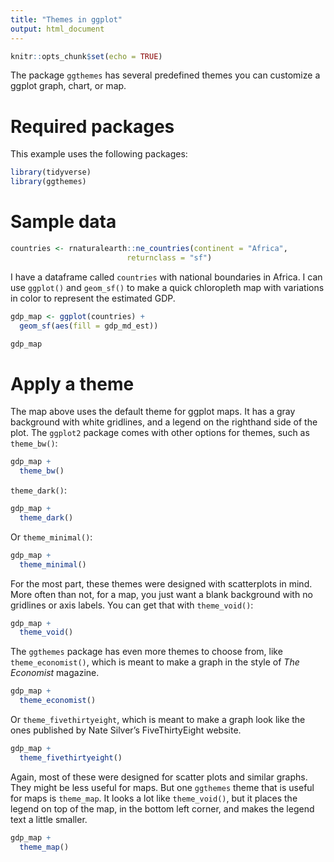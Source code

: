 ```yaml
---
title: "Themes in ggplot"
output: html_document
---
```


```r
knitr::opts_chunk$set(echo = TRUE)
```

The package `ggthemes` has several predefined themes you can
customize a ggplot graph, chart, or map. 

# Required packages

This example uses the following packages:

```r
library(tidyverse)
library(ggthemes)
```

# Sample data

```r
countries <- rnaturalearth::ne_countries(continent = "Africa",
                          returnclass = "sf")
```

I have a dataframe called `countries` with national boundaries in
Africa. I can use `ggplot()` and `geom_sf()` to make a quick 
chloropleth map with variations in color to represent the estimated
GDP.

```r
gdp_map <- ggplot(countries) +
  geom_sf(aes(fill = gdp_md_est))

gdp_map
```

# Apply a theme

The map above uses the default theme for ggplot maps. It has a gray
background with white gridlines, and a legend on the righthand side 
of the plot. The `ggplot2` package comes with other options for themes,
such as `theme_bw()`:

```r
gdp_map +
  theme_bw()
```

`theme_dark()`:

```r
gdp_map +
  theme_dark()
```

Or `theme_minimal()`:

```r
gdp_map +
  theme_minimal()
```

For the most part, these themes were designed with scatterplots
in mind. More often than not, for a map, you just want a blank
background with no gridlines or axis labels. You can get that
with `theme_void()`:

```r
gdp_map +
  theme_void()
```

The `ggthemes` package has even more themes to choose from, like 
`theme_economist()`, which is meant to make a graph in the style of
*The Economist* magazine.

```r
gdp_map +
  theme_economist()
```

Or `theme_fivethirtyeight`, which is meant to make a graph look like the
ones published by Nate Silver's FiveThirtyEight website.

```r
gdp_map +
  theme_fivethirtyeight()
```

Again, most of these were designed for scatter plots and similar graphs. They 
might be less useful for maps. But one `ggthemes` theme that is useful for 
maps is `theme_map`. It looks a lot like `theme_void()`, but it places the
legend on top of the map, in the bottom left corner, and makes the legend text a 
little smaller.

```r
gdp_map +
  theme_map()
```
